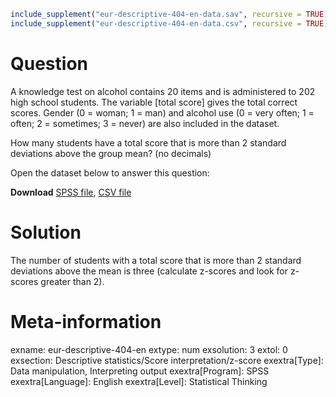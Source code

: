```{r, echo = FALSE, results = "hide"}
include_supplement("eur-descriptive-404-en-data.sav", recursive = TRUE)
include_supplement("eur-descriptive-404-en-data.csv", recursive = TRUE)
```

Question
========
A knowledge test on alcohol contains 20 items and is administered to 202 high school students. The variable [total score] gives the total correct scores. Gender (0 = woman; 1 = man) and alcohol use (0 = very often; 1 = often; 2 = sometimes; 3 = never) are also included in the dataset. 

How many students have a total score that is more than 2 standard deviations above the group mean? (no decimals)

Open the dataset below to answer this question:

**Download** [SPSS file](eur-descriptive-404-en-data.sav), [CSV file](eur-descriptive-404-en-data.csv)


Solution
========
The number of students with a total score that is more than 2 standard deviations above the mean is three (calculate z-scores and look for z-scores greater than 2).


Meta-information
================
exname: eur-descriptive-404-en
extype: num
exsolution: 3
extol: 0
exsection: Descriptive statistics/Score interpretation/z-score
exextra[Type]: Data manipulation, Interpreting output
exextra[Program]: SPSS
exextra[Language]: English
exextra[Level]: Statistical Thinking